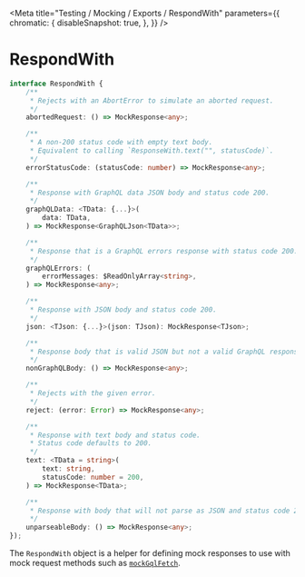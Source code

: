 
<Meta
    title="Testing / Mocking / Exports / RespondWith"
    parameters={{
        chromatic: {
            disableSnapshot: true,
        },
    }}
/>

# RespondWith

```ts
interface RespondWith {
    /**
     * Rejects with an AbortError to simulate an aborted request.
     */
    abortedRequest: () => MockResponse<any>;

    /**
     * A non-200 status code with empty text body.
     * Equivalent to calling `ResponseWith.text("", statusCode)`.
     */
    errorStatusCode: (statusCode: number) => MockResponse<any>;

    /**
     * Response with GraphQL data JSON body and status code 200.
     */
    graphQLData: <TData: {...}>(
        data: TData,
    ) => MockResponse<GraphQLJson<TData>>;

    /**
     * Response that is a GraphQL errors response with status code 200.
     */
    graphQLErrors: (
        errorMessages: $ReadOnlyArray<string>,
    ) => MockResponse<any>;

    /**
     * Response with JSON body and status code 200.
     */
    json: <TJson: {...}>(json: TJson): MockResponse<TJson>;

    /**
     * Response body that is valid JSON but not a valid GraphQL response.
     */
    nonGraphQLBody: () => MockResponse<any>;

    /**
     * Rejects with the given error.
     */
    reject: (error: Error) => MockResponse<any>;

    /**
     * Response with text body and status code.
     * Status code defaults to 200.
     */
    text: <TData = string>(
        text: string,
        statusCode: number = 200,
    ) => MockResponse<TData>;

    /**
     * Response with body that will not parse as JSON and status code 200.
     */
    unparseableBody: () => MockResponse<any>;
});
```

The `RespondWith` object is a helper for defining mock responses to use with
mock request methods such as [`mockGqlFetch`](/docs/testing-mocking-exports-mockgqlfetch--page).
